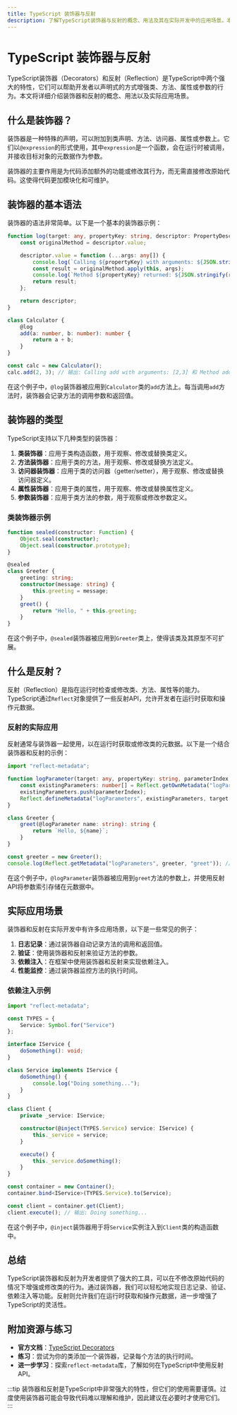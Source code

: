 ```yaml
---
title: TypeScript 装饰器与反射
description: 了解TypeScript装饰器与反射的概念、用法及其在实际开发中的应用场景。本文适合初学者，包含代码示例和实际案例。
---
```


# TypeScript 装饰器与反射

TypeScript装饰器（Decorators）和反射（Reflection）是TypeScript中两个强大的特性，它们可以帮助开发者以声明式的方式增强类、方法、属性或参数的行为。本文将详细介绍装饰器和反射的概念、用法以及实际应用场景。

## 什么是装饰器？

装饰器是一种特殊的声明，可以附加到类声明、方法、访问器、属性或参数上。它们以`@expression`的形式使用，其中`expression`是一个函数，会在运行时被调用，并接收目标对象的元数据作为参数。

装饰器的主要作用是为代码添加额外的功能或修改其行为，而无需直接修改原始代码。这使得代码更加模块化和可维护。

## 装饰器的基本语法

装饰器的语法非常简单。以下是一个基本的装饰器示例：

```typescript
function log(target: any, propertyKey: string, descriptor: PropertyDescriptor) {
    const originalMethod = descriptor.value;

    descriptor.value = function (...args: any[]) {
        console.log(`Calling ${propertyKey} with arguments: ${JSON.stringify(args)}`);
        const result = originalMethod.apply(this, args);
        console.log(`Method ${propertyKey} returned: ${JSON.stringify(result)}`);
        return result;
    };

    return descriptor;
}

class Calculator {
    @log
    add(a: number, b: number): number {
        return a + b;
    }
}

const calc = new Calculator();
calc.add(2, 3); // 输出: Calling add with arguments: [2,3] 和 Method add returned: 5
```

在这个例子中，`@log`装饰器被应用到`Calculator`类的`add`方法上。每当调用`add`方法时，装饰器会记录方法的调用参数和返回值。

## 装饰器的类型

TypeScript支持以下几种类型的装饰器：

1. **类装饰器**：应用于类构造函数，用于观察、修改或替换类定义。
2. **方法装饰器**：应用于类的方法，用于观察、修改或替换方法定义。
3. **访问器装饰器**：应用于类的访问器（getter/setter），用于观察、修改或替换访问器定义。
4. **属性装饰器**：应用于类的属性，用于观察、修改或替换属性定义。
5. **参数装饰器**：应用于类方法的参数，用于观察或修改参数定义。

### 类装饰器示例

```typescript
function sealed(constructor: Function) {
    Object.seal(constructor);
    Object.seal(constructor.prototype);
}

@sealed
class Greeter {
    greeting: string;
    constructor(message: string) {
        this.greeting = message;
    }
    greet() {
        return "Hello, " + this.greeting;
    }
}
```

在这个例子中，`@sealed`装饰器被应用到`Greeter`类上，使得该类及其原型不可扩展。

## 什么是反射？

反射（Reflection）是指在运行时检查或修改类、方法、属性等的能力。TypeScript通过`Reflect`对象提供了一些反射API，允许开发者在运行时获取和操作元数据。

### 反射的实际应用

反射通常与装饰器一起使用，以在运行时获取或修改类的元数据。以下是一个结合装饰器和反射的示例：

```typescript
import "reflect-metadata";

function logParameter(target: any, propertyKey: string, parameterIndex: number) {
    const existingParameters: number[] = Reflect.getOwnMetadata("logParameters", target, propertyKey) || [];
    existingParameters.push(parameterIndex);
    Reflect.defineMetadata("logParameters", existingParameters, target, propertyKey);
}

class Greeter {
    greet(@logParameter name: string): string {
        return `Hello, ${name}`;
    }
}

const greeter = new Greeter();
console.log(Reflect.getMetadata("logParameters", greeter, "greet")); // 输出: [0]
```

在这个例子中，`@logParameter`装饰器被应用到`greet`方法的参数上，并使用反射API将参数索引存储在元数据中。

## 实际应用场景

装饰器和反射在实际开发中有许多应用场景，以下是一些常见的例子：

1. **日志记录**：通过装饰器自动记录方法的调用和返回值。
2. **验证**：使用装饰器和反射来验证方法的参数。
3. **依赖注入**：在框架中使用装饰器和反射来实现依赖注入。
4. **性能监控**：通过装饰器监控方法的执行时间。

### 依赖注入示例

```typescript
import "reflect-metadata";

const TYPES = {
    Service: Symbol.for("Service")
};

interface IService {
    doSomething(): void;
}

class Service implements IService {
    doSomething() {
        console.log("Doing something...");
    }
}

class Client {
    private _service: IService;

    constructor(@inject(TYPES.Service) service: IService) {
        this._service = service;
    }

    execute() {
        this._service.doSomething();
    }
}

const container = new Container();
container.bind<IService>(TYPES.Service).to(Service);

const client = container.get(Client);
client.execute(); // 输出: Doing something...
```

在这个例子中，`@inject`装饰器用于将`Service`实例注入到`Client`类的构造函数中。

## 总结

TypeScript装饰器和反射为开发者提供了强大的工具，可以在不修改原始代码的情况下增强或修改类的行为。通过装饰器，我们可以轻松地实现日志记录、验证、依赖注入等功能。反射则允许我们在运行时获取和操作元数据，进一步增强了TypeScript的灵活性。

## 附加资源与练习

- **官方文档**：[TypeScript Decorators](https://www.typescriptlang.org/docs/handbook/decorators.html)
- **练习**：尝试为你的类添加一个装饰器，记录每个方法的执行时间。
- **进一步学习**：探索`reflect-metadata`库，了解如何在TypeScript中使用反射API。

:::tip
装饰器和反射是TypeScript中非常强大的特性，但它们的使用需要谨慎。过度使用装饰器可能会导致代码难以理解和维护，因此建议在必要时才使用它们。
:::